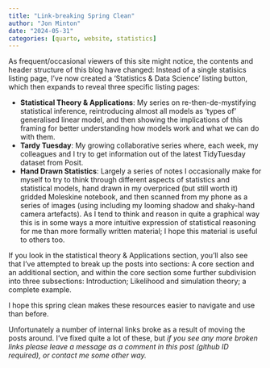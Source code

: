 ```yaml
---
title: "Link-breaking Spring Clean"
author: "Jon Minton"
date: "2024-05-31"
categories: [quarto, website, statistics]
---
```


As frequent/occasional viewers of this site might notice, the contents and header structure of this blog have changed: Instead of a single statisics listing page, I've now created a 'Statistics & Data Science' listing button, which then expands to reveal three specific listing pages: 

- **Statistical Theory & Applications**: My series on re-then-de-mystifying statistical inference, reintroducing almost all models as 'types of' generalised linear model, and then showing the implications of this framing for better understanding how models work and what we can do with them. 
- **Tardy Tuesday**: My growing collaborative series where, each week, my colleagues and I try to get information out of the latest TidyTuesday dataset from Posit. 
- **Hand Drawn Statistics**: Largely a series of notes I occasionally make for myself to try to think through different aspects of statistics and statistical models, hand drawn in my overpriced (but still worth it) gridded Moleskine notebook, and then scanned from my phone as a series of images (using including my looming shadow and shaky-hand camera artefacts). As I tend to think and reason in quite a graphical way this is in some ways a more intuitive expression of statistical reasoning for me than more formally written material; I hope this material is useful to others too. 

If you look in the statistical theory & Applications section, you'll also see that I've attempted to break up the posts into sections: A core section and an additional section, and within the core section some further subdivision into three subsections: Introduction; Likelihood and simulation theory; a complete example. 

I hope this spring clean makes these resources easier to navigate and use than before. 

Unfortunately a number of internal links broke as a result of moving the posts around. I've fixed quite a lot of these, but *if you see any more broken links please leave a message as a comment in this post (github ID required), or contact me some other way.* 

